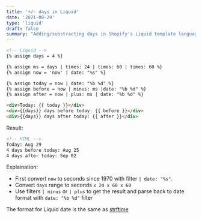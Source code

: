 ```yaml
---
title: '+/- days in Liquid'
date: '2021-08-29'
type: 'liquid'
draft: false
summary: "Adding/substracting days in Shopify's Liquid template language"
---
```


```html
<!-- Liquid -->
{% assign days = 4 %} 

{% assign ms = days | times: 24 | times: 60 | times: 60 %} 
{% assign now = 'now' | date: "%s" %} 

{% assign today = now | date: "%b %d" %} 
{% assign before = now | minus: ms |date: "%b %d" %} 
{% assign after = now | plus: ms | date: "%b %d" %}

<div>Today: {{ today }}</div>
<div>{{days}} days before today: {{ before }}</div>
<div>{{days}} days after today: {{ after }}</div>
```

Result:

```html
<!-- HTML -->
Today: Aug 29 
4 days before today: Aug 25 
4 days after today: Sep 02
```

Explaination:

- First convert `now` to seconds since 1970 with filter `| date: "%s"`.
- Convert `days` range to seconds `x 24 x 60 x 60`
- Use filters `| minus` or `| plus` to get the result and parse back to date format with `date: "%b %d"` filter

The format for Liquid date is the same as [strftime](http://strftime.net/)
